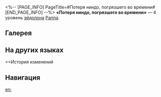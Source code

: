 <%-- [PAGE_INFO]
PageTitle=#Потеря ниндо, погрязшего во времени#
[END_PAGE_INFO] --%>
{{Эйдолон Инфобокс
|Название         = Потеря ниндо, погрязшего во времени
|Изображение      = Эйдолон Потеря ниндо, погрязшего во времени.png
|Персонаж         = Раппа
|Уровень          = 4
|Длительность     = 
|Описание         = Пока Раппа находится в состоянии Форма печати, скорость всех союзников повышается на 12%.
|Свойство1        = 
|Масштабирование1 = 
}}
'''«Потеря ниндо, погрязшего во времени»''' — 4 уровень [[эйдолон]]а [[Раппа]].

==Галерея==
{{Галерея|position=left|captionalign=center
|Персонаж Раппа Эйдолон 4.png|Осколок Эйдолона
}}

==На других языках==
{{На других языках
|en   = Lost Is the Nindō Devoured by Time
|zhs  = 经年劣化任侠无忍义
|zht  = 經年劣化任俠無忍義
|ja   = {{Rubi|経年劣化|ケイネンレッカ}}、
{{Rubi|任侠|ニンキョウ}}ニ{{Rubi|忍義無|ニンギナ}}シ
|ko   = 시간이 흘러 임협마저 인의를 잃었네
|es   = El tiempo devora la vía del ninja
|fr   = Nindô perdu dévoré par le temps
|ru   = Потеря ниндо, погрязшего во времени
|th   = Lost Is the Nindō Devoured by Time
|vi   = Thời Gian Ăn Mòn Chính Đạo Của Nhẫn Hiệp
|de   = Gefallene Rechtschaffenheit ohne Ehre
|id   = Lost Is the Nindō Devoured by Time
|pt   = Perdida no Nindô Devorado pelo Tempo
}}

==История изменений
{{История изменений|3.5}}

==Навигация==
{{Навык Навбокс|Раппа}}

[[en:]]